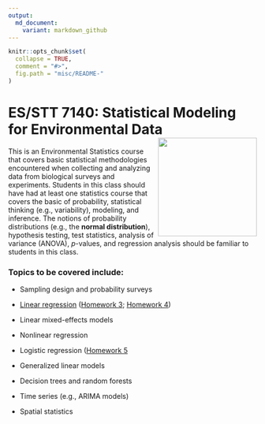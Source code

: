 ```yaml
---
output:
  md_document:
    variant: markdown_github
---
```


<!-- README.md is generated from README.Rmd. Please edit that file -->

```r
knitr::opts_chunk$set(
  collapse = TRUE,
  comment = "#>",
  fig.path = "misc/README-"
)
```

# ES/STT 7140: Statistical Modeling for Environmental Data <img src="misc/earth.png" align="right"  width="200" height="200"/>

This is an Environmental Statistics course that covers basic statistical methodologies encountered when collecting and analyzing data from biological surveys and experiments. Students in this class should have had at least one statistics course that covers the basic of probability, statistical thinking (e.g., variability), modeling, and inference. The notions of probability distributions (e.g., the **normal distribution**), hypothesis testing, test statistics, analysis of variance (ANOVA), $p$-values, and regression analysis should be familiar to students in this class.


### Topics to be covered include:

- Sampling design and probability surveys

- [Linear regression](https://github.com/bgreenwell/stt7140-env/blob/master/slides/ch3-regression.pdf) ([Homework 3](https://github.com/bgreenwell/stt7140-env/blob/master/homework/homework3.pdf); [Homework 4](https://github.com/bgreenwell/stt7140-env/blob/master/homework/homework4.pdf))

- Linear mixed-effects models

- Nonlinear regression

- Logistic regression ([Homework 5](https://github.com/bgreenwell/stt7140-env/blob/master/homework/homework5.pdf)

- Generalized linear models

- Decision trees and random forests

- Time series (e.g., ARIMA models)

- Spatial statistics
